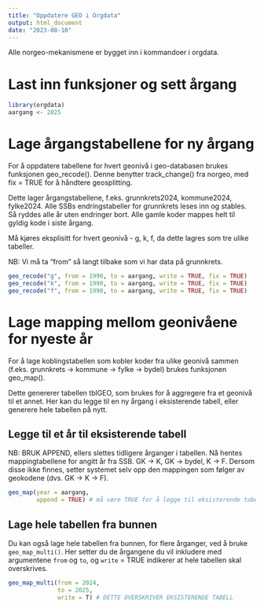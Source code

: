 ```yaml
---
title: "Oppdatere GEO i Orgdata"
output: html_document
date: "2023-08-10"
---
```


Alle norgeo-mekanismene er bygget inn i kommandoer i orgdata.


# Last inn funksjoner og sett årgang
```r
library(orgdata)
aargang <- 2025
```


# Lage årgangstabellene for ny årgang

For å oppdatere tabellene for hvert geonivå i geo-databasen brukes funksjonen geo_recode(). Denne benytter track_change() fra norgeo, med fix = TRUE for å håndtere geosplitting.

Dette lager årgangstabellene, f.eks. grunnkrets2024, kommune2024, fylke2024.
Alle SSBs endringstabeller for grunnkrets leses inn og stables. Så ryddes alle år uten endringer bort. Alle gamle koder mappes helt til gyldig kode i siste årgang. 

Må kjøres eksplisitt for hvert geonivå - g, k, f, da dette lagres som tre ulike tabeller. 

NB: Vi må ta "from" så langt tilbake som vi har data på grunnkrets.

```r
geo_recode("g", from = 1990, to = aargang, write = TRUE, fix = TRUE)
geo_recode("k", from = 1990, to = aargang, write = TRUE, fix = TRUE)
geo_recode("f", from = 1990, to = aargang, write = TRUE, fix = TRUE)

```

# Lage mapping mellom geonivåene for nyeste år

For å lage koblingstabellen som kobler koder fra ulike geonivå sammen (f.eks. grunnkrets -> kommune -> fylke -> bydel) brukes funksjonen geo_map().

Dette genererer tabellen tblGEO, som brukes for å aggregere fra et geonivå til et annet. Her kan du legge til en ny årgang i eksisterende tabell, eller generere hele tabellen på nytt. 

## Legge til et år til eksisterende tabell

NB: BRUK APPEND, ellers slettes tidligere årganger i tabellen.
Nå hentes mappingtabellene for angitt år fra SSB.
GK -> K, GK -> bydel, K -> F.
Dersom disse ikke finnes, setter systemet selv opp den mappingen som følger av geokodene (dvs. GK -> K -> F).

```r
geo_map(year = aargang, 
        append = TRUE) # må være TRUE for å legge til eksisterende tabell
```

## Lage hele tabellen fra bunnen

Du kan også lage hele tabellen fra bunnen, for flere årganger, ved å bruke `geo_map_multi()`. Her setter du de årgangene du vil inkludere med argumentene `from` og `to`, og `write` = TRUE indikerer at hele tabellen skal overskrives. 

```r
geo_map_multi(from = 2024,
              to = 2025,
              write = T) # DETTE OVERSKRIVER EKSISTERENDE TABELL
```
